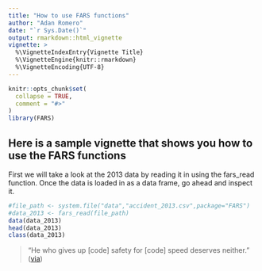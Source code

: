 ```yaml
---
title: "How to use FARS functions"
author: "Adan Romero"
date: "`r Sys.Date()`"
output: rmarkdown::html_vignette
vignette: >
  %\VignetteIndexEntry{Vignette Title}
  %\VignetteEngine{knitr::rmarkdown}
  %\VignetteEncoding{UTF-8}
---
```


```r
knitr::opts_chunk$set(
  collapse = TRUE,
  comment = "#>"
)
library(FARS)
```

## Here is a sample vignette that shows you how to use the FARS functions

First we will take a look at the 2013 data by reading it in using the fars_read function. Once the data is loaded in as a data frame, go ahead and inspect it.

```r
#file_path <- system.file("data","accident_2013.csv",package="FARS")
#data_2013 <- fars_read(file_path)
data(data_2013)
head(data_2013)
class(data_2013)
```

> "He who gives up [code] safety for [code] speed deserves neither."
([via](https://twitter.com/hadleywickham/status/504368538874703872))

